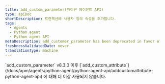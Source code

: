 ```yaml
---
title: add_custom_parameter(파이썬 에이전트 API)
type: apiDoc
shortDescription: 트랜잭션에 사용자 정의 속성을 추가합니다.
tags:
  - Agents
  - Python agent
  - Python agent API
metaDescription: add_customer_parameter has been deprecated in favor of add_customer_attribute.
freshnessValidatedDate: never
translationType: machine
---
```


<Callout variant="important">
  `add_custom_parameter` v8.3.0 이후 [`add_custom_attribute`](/docs/apm/agents/python-agent/python-agent-api/addcustomattribute-python-agent-api) 에 대해 더 이상 사용되지 않습니다.
</Callout>